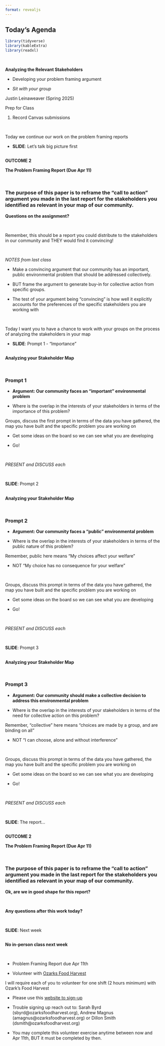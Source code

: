 ```yaml
---
format: revealjs
---
```


## Today's Agenda {background-image="Images/background-forest_v3.png" .center}

```r
library(tidyverse)
library(kableExtra)
library(readxl)
```

<br>

::: {.r-fit-text}

**Analyzing the Relevant Stakeholders**

- Developing your problem framing argument

- *Sit with your group*

:::

::: r-stack
Justin Leinaweaver (Spring 2025)
:::

::: notes
Prep for Class

1. Record Canvas submissions

<br>

Today we continue our work on the problem framing reports

- **SLIDE**: Let's talk big picture first

:::




## {background-image="Images/background-forest_v3.png"}

::: {.r-fit-text}
**OUTCOME 2**

**The Problem Framing Report (Due Apr 11)**
:::

<br>

### The purpose of this paper is to reframe the "call to action" argument you made in the last report for the stakeholders you identified as relevant in your map of our community.

::: notes

**Questions on the assignment?**

<br>

Remember, this should be a report you could distribute to the stakeholders in our community and THEY would find it convincing!

<br>

*NOTES from last class*

- Make a convincing argument that our community has an important, public environmental problem that should be addressed collectively.

- BUT frame the argument to generate buy-in for collective action from specific groups.

- The test of your argument being "convincing" is how well it explicitly accounts for the preferences of the specific stakeholders you are working with

<br>

Today I want you to have a chance to work with your groups on the process of analyzing the stakeholders in your map

- **SLIDE**: Prompt 1 - "Importance"

:::



## {background-image="Images/background-forest_v3.png"}

::: {.r-fit-text}
**Analyzing your Stakeholder Map**
:::

<br>

### Prompt 1

- **Argument: Our community faces an "important" environmental problem**

- Where is the overlap in the interests of your stakeholders in terms of the importance of this problem?

::: notes

Groups, discuss the first prompt in terms of the data you have gathered, the map you have built and the specific problem you are working on

- Get some ideas on the board so we can see what you are developing

- Go!

<br>

*PRESENT and DISCUSS each*

<br>

**SLIDE**: Prompt 2

:::



## {background-image="Images/background-forest_v3.png"}

::: {.r-fit-text}
**Analyzing your Stakeholder Map**
:::

<br>

### Prompt 2

- **Argument: Our community faces a "public" environmental problem**

- Where is the overlap in the interests of your stakeholders in terms of the public nature of this problem?

::: notes

Remember, public here means "My choices affect your welfare"

- NOT "My choice has no consequence for your welfare"

<br>

Groups, discuss this prompt in terms of the data you have gathered, the map you have built and the specific problem you are working on

- Get some ideas on the board so we can see what you are developing

- Go!

<br>

*PRESENT and DISCUSS each*

<br>

**SLIDE**: Prompt 3

:::



## {background-image="Images/background-forest_v3.png"}

::: {.r-fit-text}
**Analyzing your Stakeholder Map**
:::

<br>

### Prompt 3

- **Argument: Our community should make a collective decision to address this environmental problem**

- Where is the overlap in the interests of your stakeholders in terms of the need for collective action on this problem?

::: notes

Remember, "collective" here means "choices are made by a group, and are binding on all"

- NOT “I can choose, alone and without interference”

<br>

Groups, discuss this prompt in terms of the data you have gathered, the map you have built and the specific problem you are working on

- Get some ideas on the board so we can see what you are developing

- Go!

<br>

*PRESENT and DISCUSS each*

<br>

**SLIDE**: The report...

:::



## {background-image="Images/background-forest_v3.png"}

::: {.r-fit-text}
**OUTCOME 2**

**The Problem Framing Report (Due Apr 11)**
:::

<br>

### The purpose of this paper is to reframe the "call to action" argument you made in the last report for the stakeholders you identified as relevant in your map of our community.

::: notes

**Ok, are we in good shape for this report?**

<br>

**Any questions after this work today?**

<br>

**SLIDE**: Next week

:::




## {background-image="Images/background-forest_v3.png" .center}

::: {.r-fit-text}

**No in-person class next week**

<br>

- Problem Framing Report due Apr 11th

- Volunteer with [Ozarks Food Harvest](https://ozarksfoodharvest.org/how-to-help/volunteer/)

:::

::: notes

I will require each of you to volunteer for one shift (2 hours minimum) with Ozark's Food Harvest

- Please use this [website to sign-up](https://ozarksfoodharvest.org/how-to-help/volunteer/)

- Trouble signing up reach out to: Sarah Byrd (sbyrd@ozarksfoodharvest.org), Andrew Magnus (amagnus@ozarksfoodharvest.org) or Dillon Smith (dsmith@ozarksfoodharvest.org)

- You may complete this volunteer exercise anytime between now and Apr 11th, BUT it must be completed by then. 

:::
